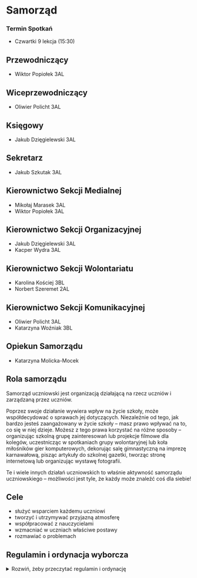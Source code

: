 # Samorząd
### Termin Spotkań
- Czwartki 9 lekcja (15:30)

## Przewodniczący
- Wiktor Popiołek 3AL

## Wiceprzewodniczący 
- Oliwier Policht 3AL

## Księgowy
- Jakub Dzięgielewski 3AL

## Sekretarz
- Jakub Szkutak 3AL

## Kierownictwo Sekcji Medialnej
- Mikołaj Marasek 3AL
- Wiktor Popiołek 3AL

## Kierownictwo Sekcji Organizacyjnej
- Jakub Dzięgielewski 3AL
- Kacper Wydra 3AL

## Kierownictwo Sekcji Wolontariatu
- Karolina Kościej 3BL
- Norbert Szeremet 2AL

## Kierownictwo Sekcji Komunikacyjnej
- Oliwier Policht 3AL
- Katarzyna Woźniak 3BL

## Opiekun Samorządu
- Katarzyna Molicka-Mocek

## Rola samorządu

Samorząd uczniowski jest organizacją działającą na rzecz uczniów i zarządzaną
przez uczniów.

Poprzez swoje działanie wywiera wpływ na życie szkoły, może współdecydować o
sprawach jej dotyczących. Niezależnie od tego, jak bardzo jesteś zaangażowany w
życie szkoły – masz prawo wpływać na to, co się w niej dzieje. Możesz z tego
prawa korzystać na różne sposoby – organizując szkolną grupę zainteresowań lub
projekcje filmowe dla kolegów, uczestnicząc w spotkaniach grupy wolontaryjnej
lub koła miłośników gier komputerowych, dekorując salę gimnastyczną na imprezę
karnawałową, pisząc artykuły do szkolnej gazetki, tworząc stronę internetową lub
organizując wystawę fotografii.

Te i wiele innych działań uczniowskich to właśnie aktywność samorządu
uczniowskiego – możliwości jest tyle, że każdy może znaleźć coś dla siebie!

## Cele

- służyć wsparciem każdemu uczniowi
- tworzyć i utrzymywać przyjazną atmosferę
- współpracować z nauczycielami
- wzmacniać w uczniach właściwe postawy
- rozmawiać o problemach

## Regulamin i ordynacja wyborcza

<details>
<summary>Rozwiń, żeby przeczytać regulamin i ordynację</summary>

REGULAMIN I ORDYNACJA WYBORCZA SAMORZĄDU UCZNIOWSKIEGO
XXXI Liceum Ogólnokształcące im. Romana Ingardena w Krakowie 
>>>>>>> 6bbbea5 (Merge file from other repo, moved to new path)

### Rozdział I: POSTANOWIENIA OGÓLNE

#### § 1

Samorząd Uczniowski tworzą wszyscy uczniowie XXXI Liceum
Ogólnokształcącego im. Romana Ingardena w Krakowie należącego do Zespołu Szkół
nr 13 w Krakowie.

#### § 2

Samorząd Uczniowski (dalej SU) w XXXI Liceum Ogólnokształcącym 
im. Romana Ingardena w Krakowie działa na podstawie Ustawy o systemie 
oświaty z dnia 14 grudnia 2016 r. (Dz.U. z 2016 r. poz. 59), 
Statutu XXXI Liceum Ogólnokształcącego im. Romana Ingardena w Krakowie
oraz niniejszego Regulaminu

### Rozdział II: CELE DZIAŁALNOŚCI SU

#### § 3

Do głównych celów działalności SU należą:

1. Kształtowanie postaw samorządności i współodpowiedzialności za społeczność
   szkolną poprzez angażowanie uczniów w
   procesy decyzyjne.
2. Artykułowanie i reprezentowanie stanowiska oraz interesów społeczności
   uczniowskiej wobec Dyrektora, Rady
   Pedagogicznej
   i Rady Rodziców w duchu dialogu i partnerstwa.
3. Ochrona praw i godności ucznia oraz dbanie o ich respektowanie w życiu szkoły,
   w tym upowszechnianie wiedzy na temat praw ucznia
4. Inicjowanie i wspieranie działań rozwijających pasje, talenty i integrację
   uczniów poprzez organizację życia
   kulturalnego, sportowego, naukowego i społecznego.
5. Tworzenie przestrzeni dla uczniowskich inicjatyw oraz wspieranie realizacji
   pomysłów zgłaszanych przez społeczność
   szkolną dla wspólnego dobra.

### Rozdział III: OPIEKUN SU

#### § 4

Opiekę nad pracą SU sprawuje Opiekun SU wybierany jest na kadencję trwającą 3 lata.

#### § 5

Opiekuna SU wybiera ogół uczniów w szkole w drodze wyborów, które są równe,
tajne, bezpośrednie i powszechne. Prawo kandydowania przysługuje wszystkim nauczycielom.

#### § 6

Opiekun SU wspomaga jego działalność poprzez:

1. wsparcie SU w sprawach merytorycznych i organizacyjnych,
2. inspirowanie uczniów do działania,
3. pośredniczenie w relacjach SU z Dyrektorem oraz Radą Pedagogiczną.

### Rozdział IV: ORGANY SU - KOMPETENCJE, ZADANIA, STRUKTURA.

#### § 7

Do wybieralnych organów SU należą:

1. Przewodniczący Samorządu Uczniowskiego - organ wykonawczy.
2. Rada Samorządów Klasowych - organ uchwałodawczy i opiniodawczy.
3. Zarząd Samorządu Uczniowskiego - organ wspomagający Przewodniczącego SU.

Kadencja organów SU trwa od ich zaprzysiężenia do momentu przekazania urzędu
nowemu SU. Funkcji Przewodniczącego SU nie można łączyć z funkcją
przedstawiciela w Radzie Samorządów Klasowych oraz inną funkcją członka Zarządu
SU.

#### § 8

Przewodniczący SU:

1. kieruje pracą Zarządu SU,
2. nominuje kandydatów na członków Zarządu SU i przedstawia ich do zatwierdzenia
   Radzie Samorządów Klasowych,
3. reprezentuje SU wobec Dyrektora szkoły, Rady Pedagogicznej, Rady Rodziców
   oraz innych organizacji,
4. Pełni funkcję koordynacyjno-doradczą podczas obrad RSK.
5. przedstawia uczniom, Dyrektorowi, Radzie Pedagogicznej, Radzie Rodziców plan
   pracy Zarządu SU oraz sprawozdanie końcowe z działalności SU,
6. zwołuje i przewodniczy zebraniom Zarządu SU oraz Rady Samorządów Klasowych,
7. podczas każdego z zebrań Zarządu SU oraz Rady Samorządów Klasowych może
   wskazać osobę sporządzającą notatkę z obrad, która zostaje dodana do archiwum
   dokumentacji SU.
8. W przypadku nieobecności Przewodniczącego SU jego obowiązki pełni wyznaczony
   na pierwszym posiedzeniu RSK Wiceprzewodniczący SU.

#### § 9

Rada Samorządów Klasowych (RSK):

1. Radę Samorządów Klasowych, zwaną dalej RSK, tworzą przedstawiciele samorządów
   wszystkich klas w szkole.
2. RSK jest wyrazicielem woli wszystkich uczniów szkoły po wcześniejszym
   zapoznaniu się z wolą klasy.
3. W skład RSK z każdej klasy wchodzą:
    1. Przewodniczący klasy,
    2. Wiceprzewodniczący klasy,
    3. Skarbnik klasy.
4. Członkowie samorządów klasowych są wybierani w wewnętrznych, klasowych
   głosowaniach organizowanych i nadzorowanych przez wychowawcę danej klasy.
5. W przypadku nieobecności członka RSK na posiedzeniu może on wyznaczyć na
   swoje miejsce zastępstwo (jedna osoba na jednego nieobecnego członka), o czym
   jest zobowiązany poinformować Przewodniczącego SU przed rozpoczęciem
   posiedzenia Rady.
6. Obrady Rady Samorządów Klasowych zwoływane są przez Przewodniczącego SU
   lub na wniosek co najmniej połowy jej członków.
7. Obrady RSK odbywać się muszą przynajmniej raz na półrocze.

#### § 10

Do obowiązków Rady Samorządów Klasowych należy:

1. uczestnictwo w pracach Rady Samorządów Klasowych i realizacja celów SU,
2. troska o wysoki poziom organizacyjny i dobrą atmosferę podczas pracy SU,
3. włączanie uczniów w ogólnoszkolne działania Zarządu SU.

#### § 11

Do kompetencji Rady Samorządów Klasowych należy:

1. współpraca z Zarządem SU i Opiekunem SU,
2. zatwierdzanie kandydatów na członków Zarządu SU, nominowanych przez
   Przewodniczącego SU,
3. opiniowanie planu działań i konkretnych inicjatyw Zarządu SU,
4. zgłaszanie propozycji działań dla Zarządu SU,
5. kontrolowanie zgodności działań Zarządu SU z niniejszym Regulaminem oraz
   Statutem Szkoły,
6. rozpatrywanie i opiniowanie semestralnych i rocznych sprawozdań
   Przewodniczącego SU z działalności SU i innych spraw wniesionych przez
   członków Zarządu SU pod obrady.

#### § 12

1. Zarząd Samorządu Uczniowskiego, zwany dalej Zarządem SU, jest powoływany w
   celu wspierania Przewodniczącego SU w realizacji jego zadań.
   W skład Zarządu SU wchodzą obligatoryjnie:
    1. Przewodniczący SU,
    2. Wiceprzewodniczący SU,
    3. Rzecznik Praw Ucznia.
2. Zarząd SU może zostać poszerzony o dodatkowe, opcjonalne stanowiska w celu
   efektywnej realizacji zadań. W szczególności:
    1. Na wniosek Przewodniczącego SU mogą zostać powołani Sekretarz i Skarbnik.
    2. Przewodniczący SU może również wnioskować o utworzenie Sekcji – stałych
       lub projektowych zespołów zadaniowych, odpowiedzialnych za konkretne
       obszary działalności (np. sekcja ds. komunikacji, organizacji, promocji,
       wolontariatu).
    3. Utworzenie każdej Sekcji oraz nominacja kandydata na stanowisko
       Kierownika Sekcji wymaga zatwierdzenia przez RSK w głosowaniu.
    4. Kierownik Sekcji staje się członkiem Zarządu SU.
3. Kandydatów na wszystkie (poza Przewodniczącym) stanowiska w Zarządzie
   nominuje Przewodniczący SU, a zatwierdza ich RSK w głosowaniu. Szczegółowa
   procedura została określona w ROZDZIAŁ V, Część D: Tryb Powoływania Zarządu
   Samorządu Uczniowskiego.

#### § 13

Do kompetencji Zarządu SU należy:

1. koordynowanie, inicjowanie i organizowanie działań uczniowskich,
2. opracowanie rocznego planu działania SU,
3. identyfikacja potrzeb uczniów i odpowiadanie na te potrzeby,
4. przedstawianie Dyrektorowi, Radzie Pedagogicznej, Radzie Rodziców wniosków,
   opinii, sugestii członków SU.

Obrady Zarządu SU zwoływane są przez
Przewodniczącego Zarządu SU lub na żądanie co najmniej połowy członków
Zarządu SU lub Opiekuna SU przynajmniej raz w miesiącu.

#### § 13a

Do kompetencji Rzecznika Praw Ucznia należy:

1. przyjmowanie i rozpatrywanie skarg i wniosków od uczniów w sprawach
   dotyczących podejrzenia naruszenia ich praw;
2. podejmowanie, na prośbę ucznia, interwencji i mediacji w sprawach spornych;
3. badanie zasadności skarg i występowanie w obronie ucznia, którego prawa
   zostały naruszone;
4. reprezentowanie ucznia, za jego zgodą, przed organami szkoły, w tym
   Dyrektorem i Radą Pedagogiczną, z wnioskiem o rozwiązanie zgłoszonej sprawy;
5. prowadzenie działalności informacyjnej i edukacyjnej w zakresie praw i
   obowiązków ucznia.

#### § 14

Do obowiązków członków Zarządu SU należy:

1. uczestnictwo w pracach Zarządu SU i realizacja celów SU,
2. stosowanie się w swojej działalności do wytycznych Dyrektora,
3. uwzględnianie w swojej działalności potrzeb uczniów,
4. troska o wysoki poziom organizacyjny i dobrą atmosferę podczas pracy SU,
5. włączanie uczniów w ogólnoszkolne działania Zarządu SU.

#### § 14a

Do obowiązków Rzecznika Praw Ucznia należy:

1. kierowanie się w swojej działalności zasadami **bezstronności, poufności,
   dobrowolności** i poszanowania dobra wszystkich stron konfliktu;
2. posiadanie i stałe aktualizowanie wiedzy na temat praw i obowiązków ucznia,
   wynikających ze Statutu Szkoły oraz innych obowiązujących przepisów;
3. zachowanie w tajemnicy informacji uzyskanych w toku prowadzenia sprawy, chyba
   że uczeń, którego sprawa dotyczy, wyrazi zgodę na ich ujawnienie.

#### § 15

Podział obowiązków i zadań w poszczególnych obszarach (sekcjach) działań stałych
członków Zarządu SU zostaje ustalony na pierwszym posiedzeniu Zarządu.

#### § 16

1. Organy SU, w tym RSK, podejmują decyzje zwykłą większością głosów w obecności
   co najmniej połowy członków uprawnionych do głosowania.
2. Decyzje organów SU mogą być uchylone przez Dyrektora szkoły, gdy są sprzeczne
   z prawem lub statutem szkoły.

### ROZDZIAŁ V: ORDYNACJA WYBORCZA

#### Część A: Postanowienia Ogólne

#### § 17

1. Niniejsza ordynacja określa tryb wyboru i powoływania organów Samorządu
   Uczniowskiego, którymi są:
    1. Przewodniczący Samorządu Uczniowskiego,
    2. Rada Samorządów Klasowych,
    3. Zarząd Samorządu Uczniowskiego,
    4. Opiekun Samorządu Uczniowskiego.
2. Wybory **Przewodniczącego SU** oraz **Opiekuna SU** są powszechne, równe,
   bezpośrednie i odbywają się w głosowaniu tajnym.
3. Członkowie **Rady Samorządów Klasowych** wybierani są w wyborach klasowych.
4. Członkowie **Zarządu SU** są powoływani w trybie nominacji i zatwierdzenia.

#### § 18

Coroczne wybory powszechne na stanowisko Przewodniczącego SU oraz, we właściwym
roku, na Opiekuna SU, odbywają się na początku roku szkolnego zgodnie z
harmonogramem określonym w § 19a.

#### § 19

1. Za przygotowanie i przeprowadzenie wyborów powszechnych na stanowisko
   Przewodniczącego SU oraz Opiekuna SU odpowiada Uczniowska Komisja Wyborcza
   (UKW).
2. UKW składa się z co najmniej 8 uczniów, rekrutujących się spośród chętnych,
   którzy w danym roku szkolnym nie kandydują na stanowisko Przewodniczącego SU.
   Członkowie UKW powinni pochodzić z różnych klas, aby zapewnić
   reprezentatywność.
3. Skład UKW jest ogłaszany przez Opiekuna SU w porozumieniu z ustępującym
   Przewodniczącym SU, co najmniej 3 tygodnie przed wyznaczonym
   terminem wyborów.
4. **Członkowie UKW są zobowiązani do zachowania pełnej bezstronności** w
   trakcie całego procesu wyborczego.
5. Do zadań UKW należy w szczególności:
    1. ogłoszenie harmonogramu wyborów,
    2. przyjmowanie i weryfikacja formalna zgłoszeń od kandydatów na
       Przewodniczącego SU oraz na Opiekuna SU,
    3. ogłoszenie ostatecznej listy kandydatów dopuszczonych do wyborów,
    4. nadzór nad przebiegiem kampanii wyborczej i reagowanie na ewentualne
       naruszenia,
    5. przygotowanie i przeprowadzenie głosowania, w tym przygotowanie kart do
       głosowania, list wyborców i lokalu wyborczego,
    6. obliczenie głosów, sporządzenie protokołu z wynikami wyborów i ich
       niezwłoczne ogłoszenie,
    7. rozpatrywanie skarg i protestów wyborczych.
6. Członkowie UKW w dniu wyborów są zwolnieni z zajęć lekcyjnych, które kolidują
   z czasem pełnienia przez nich obowiązków wyborczych.

#### § 19a

1. Proces wyborczy i powoływanie nowych organów SU odbywa się corocznie na
   początku roku szkolnego według następującego, stałego harmonogramu:

   **ETAP I - PRZYGOTOWANIE I REJESTRACJA (Wrzesień)**

    1. **Do końca 3. tygodnia września:** Wychowawcy klas przeprowadzają wybory
       do samorządów klasowych i przekazują składy Opiekunowi SU, tworząc tym
       samym nową Radę Samorządów Klasowych (zgodnie z § 28).

    2. **Do końca 3. tygodnia września:** Ustępujący Przewodniczący SU, w
       porozumieniu z Opiekunem SU, powołuje i ogłasza skład Uczniowskiej
       Komisji Wyborczej (UKW).

    3. **Niezwłocznie po powołaniu, najpóźniej do 25 września:** UKW ogłasza
       dokładny dzień wyborów powszechnych oraz przyjmuje zgłoszenia kandydatów
       na Przewodniczącego SU oraz (właściwego roku) na Opiekuna SU.

    4. **Do końca 4. tygodnia września:** Zamyka się przyjmowanie zgłoszeń.
       Kandydaci na Przewodniczącego składają listy z podpisami poparcia
       (zgodnie z § 21).

   **ETAP II - KAMPANIA I GŁOSOWANIE (Przełom września i października)**

    5. **W ciągu 2 dni roboczych od zamknięcia rejestracji:** UKW weryfikuje
       zgłoszenia i publikuje ostateczną listę kandydatów.

    6. **Od dnia ogłoszenia listy kandydatów do dnia poprzedzającego wybory:**
       Trwa kampania wyborcza.

    7. **Najpóźniej do 10 października:** Odbywa się dzień wyborów. Głosowanie
       jest tajne i powszechne.

    8. **Niezwłocznie po zakończeniu głosowania:** UKW liczy głosy i ogłasza
       oficjalne wyniki wyborów.

   **ETAP III - DZIAŁANIA POWYBORCZE (Październik)**

    9. **W ciągu 3 dni roboczych od ogłoszenia wyników:** W przypadku remisu,
       UKW organizuje drugą turę wyborów (zgodnie z § 26b).

    10. **W ciągu 14 dni od ogłoszenia ostatecznych wyników:** Nowo wybrany
        Przewodniczący SU zwołuje pierwsze posiedzenie Rady Samorządów
        Klasowych.

    11. **W ciągu 30 dni od ogłoszenia ostatecznych wyników:** Musi zostać
        powołany cały skład Zarządu SU (Wiceprzewodniczący, Rzecznik Praw Ucznia
        i inni członkowie), zgodnie z procedurą opisaną w § 29.

2. Szczegółowy harmonogram na dany rok, zawierający konkretne daty, jest
   publikowany przez UKW zgodnie z pkt. 1.3.
3. W uzasadnionych przypadkach, takich jak dni ustawowo wolne od zajęć,
   wydarzenia ogólnoszkolne kolidujące z procesem wyborczym lub inne ważne
   przyczyny organizacyjne, Uczniowska Komisja Wyborcza w porozumieniu z
   Opiekunem SU ma prawo do modyfikacji terminów określonych w niniejszym
   harmonogramie.
    1. O każdej zmianie i jej przyczynach UKW jest zobowiązana niezwłocznie
       poinformować społeczność szkolną w sposób publicznie przyjęty (np. na
       tablicy ogłoszeń, bezpośrednio lub przez dziennik elektroniczny).
    2. Modyfikacja harmonogramu musi respektować podstawowe zasady ordynacji, w
       szczególności zapewniać kandydatom odpowiedni czas na rejestrację i
       prowadzenie kampanii wyborczej, zachowując proporcje między
       poszczególnymi etapami.

#### Część B: Wybory Przewodniczącego Samorządu Uczniowskiego i Opiekuna Samorządu Uczniowskiego

#### § 20

1. Czynne prawo wyborcze (prawo do głosowania) w wyborach na Przewodniczącego SU
   posiadają wszyscy uczniowie szkoły.
2. Bierne prawo wyborcze (prawo do kandydowania) w wyborach na Przewodniczącego
   SU posiada każdy uczeń szkoły.

#### § 21

1. Kandydat na Przewodniczącego SU musi złożyć do UKW listę zawierającą co
   najmniej 10 podpisów poparcia, zebranych od uczniów z co najmniej 3 różnych
   klas.
2. Listy z podpisami kandydaci składają do UKW w terminie określonym w
   harmonogramie wyborczym w § 19a.
3. Po weryfikacji zgłoszeń UKW niezwłocznie publikuje ostateczną listę
   kandydatów, co uprawnia ich do rozpoczęcia kampanii wyborczej.

#### § 22

1. Bierne prawo wyborcze w wyborach na Opiekuna SU posiada każdy nauczyciel
   szkoły.
2. Czynne prawo wyborcze w wyborach na Opiekuna SU posiadają wszscy uczniowie
   szkoły.
3. Nauczyciele chętni do pełnienia funkcji Opiekuna SU zgłaszają swoją
   kandydaturę do UKW w terminie przez nią wyznaczonym.
4. Wybory na stanowisko Opiekuna SU przeprowadza się łącznie z wyborami na
   Przewodniczącego SU. Do ich przeprowadzenia stosuje się odpowiednio przepisy
   niniejszej ordynacji, w szczególności dotyczące przebiegu kampanii,
   głosowania i liczenia głosów, z wyłączeniem § 20 oraz § 21, które regulują
   wyłącznie zasady kandydowania na Przewodniczącego SU.

#### § 23

Kampania wyborcza trwa od dnia ogłoszenia listy kandydatów przez UKW do dnia
poprzedzającego wybory. Prowadzenie kampanii w dniu wyborów jest zabronione
(cisza wyborcza). Prowadząc kampanię wyborczą kandydaci nie mogą naruszać
dobrego imienia innych osób ani wykorzystywać szkolnej infrastruktury bez zgody
Dyrektora szkoły.

#### § 24

Zasady przeprowadzenia wyborów są następujące:

1. Wybory odbywają się w wyznaczonym przez Uczniowską Komisję Wyborczą (UKW)
   terminie, w godzinach umożliwiających wszystkim uczniom oddanie głosu (np. w
   czasie przerw oraz w wyznaczonym czasie przed i po lekcjach).
2. Głosowanie odbywa się w specjalnie na ten cel wyznaczonym i przygotowanym
   pomieszczeniu (lokalu wyborczym), które gwarantuje tajność głosowania.
3. W lokalu wyborczym przez cały okres trwania wyborów znajduje się co najmniej
   dwóch członków UKW, opieczętowane karty do głosowania, listy wyborców oraz
   zaplombowana urna wyborcza.
4. UKW przygotowuje listy wyborców na podstawie aktualnej listy uczniów szkoły.
   Na liście przy każdym uczniu znajduje się miejsce na jego odręczny podpis.
5. Przed rozpoczęciem głosowania UKW przygotowuje karty do głosowania w liczbie
   odpowiadającej liczbie uczniów uprawnionych do głosowania. Każda karta do
   głosowania musi być opatrzona pieczęcią szkoły.
6. Na karcie do głosowania umieszczone są dwie oddzielne listy kandydatów w
   kolejności alfabetycznej:
    1. lista kandydatów na **Przewodniczącego Samorządu Uczniowskiego**,
    2. lista kandydatów na **Opiekuna Samorządu Uczniowskiego**.
7. Głosowanie odbywa się poprzez:
    1. stawienie się w lokalu wyborczym,
    2. okazanie członkowi UKW legitymacji szkolnej w celu weryfikacji
       tożsamości,
    3. złożenie podpisu na liście wyborców i pobranie jednej karty do
       głosowania,
    4. udanie się do miejsca zapewniającego tajność, wypełnienie karty i
       wrzucenie jej do urny.
8. Głos jest ważny, jeśli wyborca postawi znak „X” (co najmniej dwie linie 
   przecinające się w obrębie kratki) w kratce przy nazwisku 
   **jednego kandydata** na Przewodniczącego SU oraz/lub **jednego kandydata**
   na Opiekuna SU.
9. Głos w danej części karty (dotyczącej wyboru Przewodniczącego lub Opiekuna)
   uznaje się za nieważny, jeżeli:
    1. postawiono znak „X” przy więcej niż jednym nazwisku,
    2. nie postawiono znaku „X” przy żadnym nazwisku.
10. Nieważność głosu w jednej części karty (np. w wyborach na Opiekuna) nie
    powoduje nieważności głosu w drugiej części (np. w wyborach na
    Przewodniczącego), o ile ta druga część została wypełniona prawidłowo. Karta
    całkowicie pusta jest w całości nieważna.

#### § 25

Liczenie głosów odbywa się według poniższej procedury:

1. Niezwłocznie po zakończeniu głosowania członkowie UKW komisyjnie otwierają
   urnę wyborczą i przeliczają znajdujące się w niej karty do głosowania.
2. Liczbę kart wyjętych z urny porównuje się z liczbą podpisów złożonych na
   liście wyborców. Ewentualne rozbieżności odnotowuje się w protokole.
3. Następnie UKW przystępuje do liczenia głosów, oddzielnie dla wyborów na
   Przewodniczącego SU i oddzielnie dla wyborów na Opiekuna SU, segregując karty
   na głosy ważne i nieważne zgodnie z zasadami określonymi w § 24.
4. Uznanie głosu za nieważny wymaga jednomyślnej zgody wszystkich członków UKW
   obecnych przy liczeniu głosów.
5. Z przebiegu liczenia głosów UKW sporządza protokół, który zawiera co najmniej
   następujące informacje:
    1. datę i miejsce głosowania,
    2. liczbę uczniów uprawnionych do głosowania (wg listy wyborców),
    3. liczbę uczniów, którzy wzięli udział w głosowaniu (wg liczby podpisów na
       liście),
    4. liczbę wyjętych z urny kart do głosowania,
    5. liczbę kart nieważnych (np. nieopieczętowanych) i ważnych,
    6. w odniesieniu do wyborów na **Przewodniczącego SU**:
        - liczbę głosów ważnych,
        - liczbę głosów nieważnych,
        - liczbę głosów ważnych oddanych na poszczególnych kandydatów.
    7. w odniesieniu do wyborów na **Opiekuna SU**:
        - liczbę głosów ważnych,
        - liczbę głosów nieważnych,
        - liczbę głosów ważnych oddanych na poszczególnych kandydatów.
6. Protokół podpisują wszyscy członkowie UKW obecni przy liczeniu głosów.
7. Wyniki wyborów, wraz z informacją o tym, kto został **Przewodniczącym
   Samorządu Uczniowskiego** oraz **Opiekunem Samorządu Uczniowskiego**, UKW
   niezwłocznie podaje do publicznej wiadomości poprzez ogłoszenie na szkolnej
   tablicy ogłoszeń, bezpośrednio lub przez dziennik elektroniczny.

#### § 26

Osoba z największą liczbą głosów zostaje Przewodniczącym Samorządu
Uczniowskiego. Opiekunem Samorządu Uczniowskiego zostaje nauczyciel,
który otrzymał największą liczbę głosów.

#### § 26a

1. W przypadku uzyskania równej, najwyższej liczby głosów przez dwóch lub więcej
   kandydatów na dane stanowisko (Przewodniczącego SU lub Opiekuna SU),
   Uczniowska Komisja Wyborcza (UKW) ogłasza konieczność przeprowadzenia drugiej
   tury wyborów.
2. Druga tura wyborów odbywa się w terminie do 3 dni roboczych od dnia
   ogłoszenia wyników pierwszej tury, z udziałem wyłącznie tych kandydatów,
   którzy uzyskali równą liczbę głosów. Zasady głosowania pozostają takie same
   jak w pierwszej turze.
3. Jeżeli druga tura wyborów również nie przyniesie rozstrzygnięcia (wynik
   ponownie będzie remisowy), ostatecznego wyboru dokonuje Rada Samorządów
   Klasowych (RSK) na specjalnie zwołanym w tym celu posiedzeniu, w drodze
   głosowania tajnego. Zwycięzcą zostaje kandydat, który uzyskał zwykłą
   większość głosów członków RSK.
4. Jeżeli wynik głosowania będzie remisowy, zamiast tradycyjnego głosowania,
   przeprowadzona zostanie gra w Marynażyka, nadzorowana przez członków
   RSK oraz Opiekuna SU. Szczegółowy przebieg gry opisano w Załączniku 
   nr 1 do niniejszego dokumentu.

#### § 27

Kadencja Przewodniczącego i Zarządu Samorządu Uczniowskiego trwa od dnia
ogłoszenia wyników wyborów do dnia ogłoszenia wyników kolejnych wyborów.

#### Część C: Wybory do Rady Samorządów Klasowych (RSK)

#### § 28

1. Członkowie Rady Samorządów Klasowych (Przewodniczący, Wiceprzewodniczący i
   Skarbnik) wybierani są w każdej klasie w odrębnych, tajnych wyborach.
2. Wybory w klasach odbywają się w terminie określonym w harmonogramie wyborczym
   w § 19a.
3. Wyniki wyborów klasowych wychowawcy przekazują niezwłocznie Opiekunowi SU.

#### Część D: Tryb Powoływania Zarządu Samorządu Uczniowskiego

#### § 29

1. Nowo wybrany Przewodniczący Samorządu Uczniowskiego jest zobowiązany, w
   terminie 14 dni od dnia ogłoszenia wyników wyborów, zwołać pierwsze
   posiedzenie Rady Samorządów Klasowych w celu powołania Zarządu SU.

2. Procedura powoływania Zarządu opiera się na następujących zasadach:
    1. **Nominacja:** Przewodniczący SU nominuje kandydatów na poszczególne
       stanowiska w Zarządzie, jasno określając ich obowiązki oraz
       uprawnienia. Przewodniczący może wybrać dowolną liczbę osób, ale
       wymagane są następujące stanowiska: Wiceprzewodniczący SU oraz
       Rzecznik Praw Ucznia. Kandydatem może zostać każdy uczeń szkoły,
       o ile wyrazi na to zgodę.
    2. **Zatwierdzenie:** Rada Samorządów Klasowych głosuje nad zatwierdzeniem
       każdej przedstawionej kandydatury oddzielnie. Głosowanie w sprawach
       personalnych jest co do zasady tajne.
    3. **Powołanie:** Kandydat zostaje powołany na stanowisko w Zarządzie z
       chwilą uzyskania akceptacji RSK.

3. Do zatwierdzenia kandydata i jego powołania na stanowisko wymagane jest
   uzyskanie zwykłej większości głosów przy obecności co najmniej połowy
   członków RSK uprawnionych do głosowania (kworum).

4. W przypadku nieuzyskania przez nominowanego kandydata wymaganej większości
   głosów, stosuje się następującą procedurę:
    1. Zainteresowani członkowie RSK mają prawo uzasadnić swoją decyzję,
       wyrazić swoje oczekiwania względem osoby na to stanowisko oraz
       podać przyczyny braku zgody na propozycję Przewodniczącego SU.
    2. Przewodniczący SU ma prawo bezzwłocznie, na tym samym posiedzeniu,
       przedstawić nowego kandydata do zatwierdzenia.
    3. W przypadku, gdy Przewodniczący SU nie skorzysta z tego prawa lub jego
       kolejny kandydat również nie uzyska wymaganej większości, prawo do
       zgłaszania kandydatów przechodzi na członków RSK.
    4. Kandydatury zgłoszone przez członków RSK („z sali”) poddawane są pod
       głosowanie.
    5. Jeżeli żaden z kandydatów przedstawionych w powyższym trybie nie zostanie
       zatwierdzony na bieżącym posiedzeniu, Przewodniczący SU zwołuje kolejne
       posiedzenie w tym celu w terminie nie późniejszym niż 7 dni.

5. Cały skład Zarządu, obejmujący co najmniej stanowiska obowiązkowe, powinien
   zostać powołany w terminie do 30 dni od dnia wyborów Przewodniczącego SU. W
   przypadku niedotrzymania tego terminu, Opiekun SU w porozumieniu z Dyrektorem
   Szkoły podejmuje działania mediacyjne.

#### Część E: Postanowienia końcowe

#### § 30

1. Mandat **Przewodniczącego SU** oraz **członka Zarządu SU** wygasa w
   przypadku:
    1. pisemnej rezygnacji złożonej na ręce Opiekuna SU,
    2. ukończenia nauki w szkole lub skreślenia z listy uczniów,
    3. upływu kadencji.

2. Mandat **Opiekuna SU** wygasa w przypadku:
    1. pisemnej rezygnacji,
    2. ustania stosunku pracy w szkole,
    3. upływu kadencji,
    4. odwołania przez Dyrektora Szkoły.

3. W przypadku wygaśnięcia mandatu w trakcie trwania kadencji, stosuje się
   następujące procedury:
    1. **W przypadku wygaśnięcia mandatu członka Zarządu SU** (innego niż
       Przewodniczący), nowego członka powołuje się na zwolnione stanowisko w
       trybie
       określonym w § 29 niniejszego regulaminu.
    2. **W przypadku wygaśnięcia mandatu Przewodniczącego SU**, jego obowiązki
       tymczasowo przejmuje Wiceprzewodniczący SU.
        - Jeżeli do końca kadencji pozostało mniej niż 4 miesiące,
          Wiceprzewodniczący
          pełni funkcję Przewodniczącego do czasu przeprowadzenia nowych,
          corocznych
          wyborów.
        - Jeżeli do końca kadencji pozostało więcej niż 4 miesiące, w terminie
          30 dni należy przeprowadzić wybory uzupełniające. Za ich organizację
          odpowiada **Uczniowska Komisja Wyborcza**, powołana w tym celu przez
          p.o. Przewodniczącego w porozumieniu z Opiekunem SU.
    3. **W przypadku wygaśnięcia mandatu Opiekuna SU**, jego obowiązki
       tymczasowo pełni Dyrektor Szkoły lub wskazany przez niego nauczyciel.
       Wybory
       uzupełniające na stanowisko Opiekuna należy przeprowadzić w terminie 30
       dni. Za ich organizację i przeprowadzenie odpowiada
       **Uczniowska Komisja Wyborcza**, powołana w tym celu przez
       Przewodniczącego SU.

### Rozdział VI: POSTANOWIENIA KOŃCOWE - TECHNICZNE

#### § 31

1. Zmiany Regulaminu SU mogą być dokonywane podczas wspólnych obrad Rady
   Samorządów Klasowych i Zarządu SU.
2. Wniosek o zmianę Regulaminu może złożyć Przewodniczący SU, Opiekun SU,
   Dyrektor Szkoły lub co najmniej połowa członków Zarządu SU lub Rady
   Samorządów Klasowych. Uchwała o zmianie Regulaminu wchodzi w życie po upływie
   2 tygodni od daty jej podjęcia.
3. Regulamin w pierwotnej wersji został uchwalony przez Komitet Założycielski SU
   w dn. 31 października 2019 r. i wszedł w życie z dn. 12 listopada 2019 r.
4. Zmiany do niniejszego regulaminu, na wniosek Przewodniczącego Samorządu
   Uczniowskiego, Zarządu SU i Rady Samorządów Klasowych, zostały uchwalone dnia
   18 czerwca 2025 r. Niniejszy dokument stanowi tekst jednolity, uwzględniający
   wprowadzone zmiany.

### Załączniki

#### Załącznik nr 1
#### Procedura rozstrzygnięcia remisu poprzez grę „Marynarzyk”

---

##### 1. Cel gry

Gra „Marynarzyk” stanowi **ostateczny sposób rozstrzygnięcia** wyborów na stanowisko **Przewodniczącego Samorządu Uczniowskiego** lub **Opiekuna Samorządu Uczniowskiego** w sytuacji, gdy:

1. Pierwsza tura wyborów nie wyłoni zwycięzcy z powodu remisu,
2. Druga tura, przeprowadzona zgodnie z tymi samymi zasadami, również zakończy się remisem,
3. Głosowanie tajne przeprowadzone przez **Radę Samorządów Klasowych (RSK)** na specjalnie zwołanym posiedzeniu również zakończy się remisem.

W takiej sytuacji gra „Marynarzyk” zostaje zastosowana jako narzędzie losowego wyboru zwycięzcy, zapewniając jednoznaczne i natychmiastowe rozstrzygnięcie. Gra przeprowadzana jest pod nadzorem członków RSK oraz Opiekuna SU i ma na celu wyłonienie jednej osoby spośród kandydatów objętych remisem.

---

##### 2. Uczestnicy

- W grze uczestniczą wyłącznie **kandydaci, którzy uzyskali identyczną, najwyższą liczbę głosów**.
- Grę nadzoruje **co najmniej dwóch członków RSK oraz Opiekun SU**.

---

##### 3. Przebieg gry

##### 3.1 Ustawienie

- Kandydaci ustawiają się w **kole** (lub wokół stołu) **według kolejności alfabetycznej nazwisk**.
- Odliczanie odbywa się zgodnie z **ruchem wskazówek zegara**, rozpoczynając od pierwszego kandydata alfabetycznie.

##### 3.2 Wybór liczby

- Na wyraźny znak osoby nadzorującej **każdy kandydat pokazuje jednocześnie** wyciągniętą dłoń z **liczbą palców od 1 do 5**.
- Nadzorujący **sumuje wszystkie pokazane liczby palców** i głośno ogłasza wynik (np. „Suma to 13”).

##### 3.3 Odliczanie

- Odliczanie rozpoczyna się od pierwszego kandydata (alfabetycznie), zgodnie z ruchem wskazówek zegara.
- Na każde kolejne liczby (od 1 do sumy) przypada kolejna osoba w ustalonej kolejności.
- **Kandydat, na którym zakończy się odliczanie, zostaje zwycięzcą wyborów.**

---

##### 4. Uwagi dodatkowe

- Gra jest **jednorundowa** – przeprowadzana tylko raz.
- W przypadku błędu proceduralnego gra jest **powtarzana natychmiast**.
- Zabronione jest porozumiewanie się między kandydatami w trakcie gry.
- Wszelkie spory i niejasności rozstrzyga **Opiekun Samorządu Uczniowskiego**.
- Celem gry jest zapewnienie **uczciwego, losowego i przejrzystego** rozstrzygnięcia.

---
